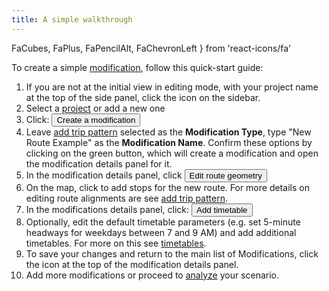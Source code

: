 ```yaml
---
title: A simple walkthrough
---
```


  FaCubes,
  FaPlus,
  FaPencilAlt,
  FaChevronLeft
} from 'react-icons/fa'


To create a simple [modification](/glossary#modification), follow this quick-start guide:

1. If you are not at the initial view in editing mode, with your project name at the top of the side panel, click the <FaCubes /> icon on the sidebar.
1. Select a [project](/glossary#project) or add a new one
1. Click: <Button variantColor='green'><FaPlus /> Create a modification</Button>
1. Leave [add trip pattern](/edit-scenario/modifications#add-trip-pattern) selected as the **Modification Type**, type "New Route Example" as the **Modification Name**. Confirm these options by clicking on the green button, which will create a modification and open the modification details panel for it.
1. In the modification details panel, click <Button variantColor='yellow'><FaPencilAlt /> Edit route geometry</Button>
1. On the map, click to add stops for the new route. For more details on editing route alignments are see [add trip pattern](/edit-scenario/modifications#add-trip-pattern).
1. In the modifications details panel, click: <Button variantColor='green'><FaPlus /> Add timetable</Button>
1. Optionally, edit the default timetable parameters (e.g. set 5-minute headways for weekdays between 7 and 9 AM) and add additional timetables. For more on this see [timetables](/edit-scenario/timetable).
1. To save your changes and return to the main list of Modifications, click the <FaChevronLeft /> icon at the top of the modification details panel.
1. Add more modifications or proceed to [analyze](/analysis) your scenario.
